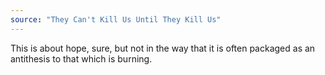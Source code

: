 ```yaml
---
source: "They Can't Kill Us Until They Kill Us"
---
```


This is about hope, sure, but not in the way that it is often packaged as an antithesis to that which is burning.
